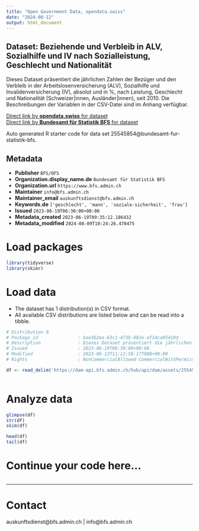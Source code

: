 ```yaml
---
title: "Open Government Data, opendata.swiss"
date: "2024-08-12"
output: html_document
---
```


## Dataset: Beziehende und Verbleib in ALV, Sozialhilfe und IV nach Sozialleistung, Geschlecht und Nationalität

Dieses Dataset präsentiert die jährlichen Zahlen der Bezüger und den Verbleib in der Arbeitslosenversicherung (ALV), Sozialhilfe und Invalidenversicherung (IV), absolut und in %, nach Leistung, Geschlecht und Nationalität (Schweizer|innen, Ausländer|innen), seit 2010. Die Beschreibungen der Variablen in der CSV-Datei sind im Anhang verfügbar.

[Direct link by **opendata.swiss** for dataset](https://opendata.swiss/de/dataset/beziehende-und-verbleib-in-alv-sozialhilfe-und-iv-nach-sozialleistung-geschlecht-und-nationalit2)<br>
[Direct link by **Bundesamt für Statistik BFS** for dataset](https://www.bfs.admin.ch/asset/de/ts-x-13.06.02.04)

Auto generated R starter code for data set 25545854@bundesamt-fur-statistik-bfs.

## Metadata

- **Publisher** `BFS/OFS`
- **Organization.display_name.de** `Bundesamt für Statistik BFS`
- **Organization.url** `https://www.bfs.admin.ch`
- **Maintainer** `info@bfs.admin.ch`
- **Maintainer_email** `auskunftsdienst@bfs.admin.ch`
- **Keywords.de** `['geschlecht', 'mann', 'soziale-sicherheit', 'frau']`
- **Issued** `2023-06-19T06:30:00+00:00`
- **Metadata_created** `2023-06-19T09:35:12.186432`
- **Metadata_modified** `2024-08-09T10:24:26.470475`


# Load packages

```r

library(tidyverse)
library(skimr)

```

# Load data

-   The dataset has 1 distribution(s) in CSV format.
-   All available CSV distributions are listed below and can be read into a tibble.

```r

# Distribution 0
# Package_id               : bae3b2ea-63c1-473b-982e-af14ca95410d
# Description              : Dieses Dataset präsentiert die jährlichen Zahlen der Bezüger und den Verbleib in der Arbeitslosenversicherung (ALV), Sozialhilfe und Invalidenversicherung (IV), absolut und in %, nach Leistung, Geschlecht und Nationalität (Schweizer\innen, Ausländer\innen), seit 2010. Die Beschreibungen der Variablen in der CSV-Datei sind im Anhang verfügbar.
# Issued                   : 2023-06-19T06:30:00+00:00
# Modified                 : 2023-06-13T11:12:58.177000+00:00
# Rights                   : NonCommercialAllowed-CommercialWithPermission-ReferenceRequired

df <- read_delim('https://dam-api.bfs.admin.ch/hub/api/dam/assets/25545863/master')



```

# Analyze data

```r

glimpse(df)
str(df)
skim(df)

head(df)
tail(df)

```

# Continue your code here...

```r

```

------------------------------------------------------------------------

# Contact

auskunftsdienst@bfs.admin.ch | info@bfs.admin.ch
